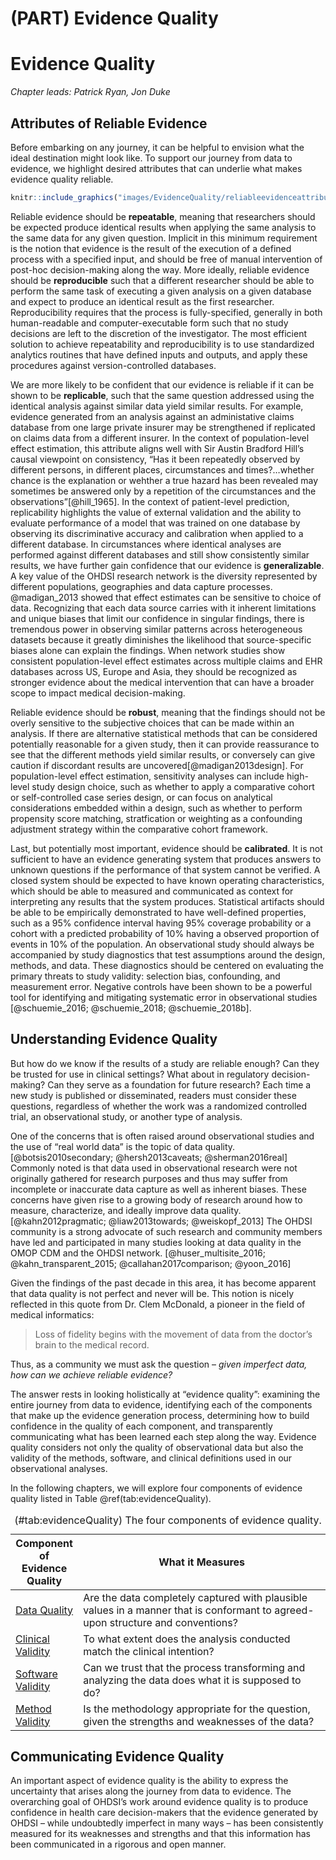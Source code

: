 # (PART) Evidence Quality {-}

# Evidence Quality {#EvidenceQuality}

*Chapter leads: Patrick Ryan, Jon Duke*

\index{evidence quality}

## Attributes of Reliable Evidence

Before embarking on any journey, it can be helpful to envision what the ideal destination might look like.  To support our journey from data to evidence, we highlight desired attributes that can underlie what makes evidence quality reliable. 


```r
knitr::include_graphics("images/EvidenceQuality/reliableevidenceattributes.png")
```

Reliable evidence should be **repeatable**, meaning that researchers should be expected produce identical results when applying the same analysis to the same data for any given question.  Implicit in this minimum requirement is the notion that evidence is the result of the execution of a defined process with a specified input, and should be free of manual intervention of post-hoc decision-making along the way.  More ideally, reliable evidence should be **reproducible** such that a different researcher should be able to perform the same task of executing a given analysis on a given database and expect to produce an identical result as the first researcher.  Reproducibility requires that the process is fully-specified, generally in both human-readable and computer-executable form such that no study decisions are left to the discretion of the investigator.  The most efficient solution to achieve repeatability and reproducibility is to use standardized analytics routines that have defined inputs and outputs, and apply these procedures against version-controlled databases.

We are more likely to be confident that our evidence is reliable if it can be shown to be **replicable**, such that the same question addressed using the identical analysis against similar data yield similar results.  For example, evidence generated from an analysis against an administative claims database from one large private insurer may be strengthened if replicated on claims data from a different insurer.  In the context of population-level effect estimation, this attribute aligns well with Sir Austin Bradford Hill's causal viewpoint on consistency, "Has it been repeatedly observed by different persons, in different places, circumstances and times?...whether chance is the explanation or wehther a true hazard has been revealed may sometimes be answered only by a repetition of the circumstances and the observations"[@hill_1965].  In the context of patient-level prediction, replicability highlights the value of external validation and the ability to evaluate performance of a model that was trained on one database by observing its discriminative accuracy and calibration when applied to a different database.  In circumstances where identical analyses are performed against different databases and still show consistently similar results, we have further gain confidence that our evidence is **generalizable**.  A key value of the OHDSI research network is the diversity represented by different populations, geographies and data capture processes.  @madigan_2013 showed that effect estimates can be sensitive to choice of data.  Recognizing that each data source carries with it inherent limitations and unique biases that limit our confidence in singular findings, there is tremendous power in observing similar patterns across heterogeneous datasets because it greatly diminishes the likelihood that source-specific biases alone can explain the findings.  When network studies show consistent population-level effect estimates across multiple claims and EHR databases across US, Europe and Asia, they should be recognized as stronger evidence about the medical intervention that can have a broader scope to impact medical decision-making. 

Reliable evidence should be **robust**, meaning that the findings should not be overly sensitive to the subjective choices that can be made within an analysis.  If there are alternative statistical methods that can be considered potentially reasonable for a given study, then it can provide reassurance to see that the different methods yield similar results, or conversely can give caution if discordant results are uncovered[@madigan2013design].  For population-level effect estimation, sensitivity analyses can include high-level study design choice, such as whether to apply a comparative cohort or self-controlled case series design, or can focus on analytical considerations embedded within a design, such as whether to perform propensity score matching, stratfication or weighting as a confounding adjustment strategy within the comparative cohort framework.   

Last, but potentially most important, evidence should be **calibrated**.  It is not sufficient to have an evidence generating system that produces answers to unknown questions if the performance of that system cannot be verified.  A closed system should be expected to have known operating characteristics, which should be able to measured and communicated as context for interpreting any results that the system produces.  Statistical artifacts should be able to be empirically demonstrated to have well-defined properties, such as a 95% confidence interval having 95% coverage probability or a cohort with a predicted probability of 10% having a observed proportion of events in 10% of the population.  An observational study should always be accompanied by study diagnostics that test assumptions around the design, methods, and data.  These diagnostics should be centered on evaluating the primary threats to study validity: selection bias, confounding, and measurement error.  Negative controls have been shown to be a powerful tool for identifying and mitigating systematic error in observational studies [@schuemie_2016; @schuemie_2018; @schuemie_2018b].


## Understanding Evidence Quality

But how do we know if the results of a study are reliable enough?  Can they be trusted for use in clinical settings?  What about in regulatory decision-making?  Can they serve as a foundation for future research? Each time a new study is published or disseminated, readers must consider these questions, regardless of whether the work was a randomized controlled trial, an observational study, or another type of analysis. \index{evidence quality} \index{regulatory decision-making}

One of the concerns that is often raised around observational studies and the use of "real world data" is the topic of data quality. [@botsis2010secondary; @hersh2013caveats; @sherman2016real]  Commonly noted is that data used in observational research were not originally gathered for research purposes and thus may suffer from incomplete or inaccurate data capture as well as inherent biases.  These concerns have given rise to a growing body of research around how to measure, characterize, and ideally improve data quality.  [@kahn2012pragmatic; @liaw2013towards; @weiskopf_2013]  The OHDSI community is a strong advocate of such research and community members have led and participated in many studies looking at data quality in the OMOP CDM and the OHDSI network. [@huser_multisite_2016; @kahn_transparent_2015; @callahan2017comparison; @yoon_2016] \index{data quality} \index{community}

Given the findings of the past decade in this area, it has become apparent that data quality is not perfect and never will be.  This notion is nicely reflected in this quote from Dr. Clem McDonald, a pioneer in the field of medical informatics:


> Loss of fidelity begins with the movement of data from the doctor’s brain to the medical record. \index{Clem McDonald}


Thus, as a community we must ask the question -- *given imperfect data, how can we achieve reliable evidence?*  
 
The answer rests in looking holistically at "evidence quality": examining the entire journey from data to evidence, identifying each of the components that make up the evidence generation process, determining how to build confidence in the quality of each component, and transparently communicating what has been learned each step along the way. Evidence quality considers not only the quality of  observational data but also the validity of the methods, software, and clinical definitions used in our observational analyses.  \index{community} \index{reliable evidence}

In the following chapters, we will explore four components of evidence quality listed in Table \@ref(tab:evidenceQuality).

Table: (\#tab:evidenceQuality) The four components of evidence quality.

| Component of Evidence Quality | What it Measures                                                                                                                   |
|--------------------------------|-------------------------------------------------------------------------------------------------------------------|
| [Data Quality](DataQuality.html)                 | Are the data completely captured with plausible values in a manner that is conformant to agreed-upon structure and conventions? |
| [Clinical Validity](ClinicalValidity.html)             | To what extent does the analysis conducted match the clinical intention?                                                   |
| [Software Validity](SoftwareValidity.html)             | Can we trust that the process transforming and analyzing the data does what it is supposed to do?                               |
| [Method Validity](MethodValidity.html)              | Is the methodology appropriate for the question, given the strengths and weaknesses of the data?                           |

## Communicating Evidence Quality

An important aspect of evidence quality is the ability to express the uncertainty that arises along the journey from data to evidence. The overarching goal of OHDSI's work around evidence quality is to produce confidence in health care decision-makers that the evidence generated by OHDSI -- while undoubtedly imperfect in many ways -- has been consistently measured for its weaknesses and strengths and that this information has been communicated in a rigorous and open manner.















